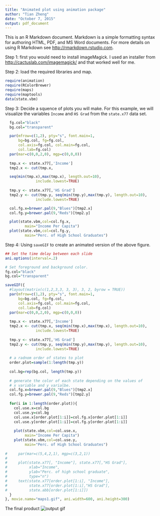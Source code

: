 ```yaml
---
title: "Animated plot using animation package"
author: "Tian Zheng"
date: "October 7, 2015"
output: pdf_document
---
```

This is an R Markdown document. Markdown is a simple formatting syntax for authoring HTML, PDF, and MS Word documents. For more details on using R Markdown see <http://rmarkdown.rstudio.com>.

Step 1: first you would need to install imageMagick. I used an installer from <http://cactuslab.com/imagemagick/> and that worked well for me. 

Step 2: load the required libraries and map.
```r
require(animation)
require(RColorBrewer)
require(maps)
require(maptools)
data(state.vbm)
```

Step 3: Decide a squence of plots you will make. For this example, we will visualize the variables `Income` and `HS Grad` from the `state.x77` data set. 

```r
  fg.col="black"
  bg.col="transparent"

  par(mfrow=c(1,2), pty="s", font.main=1, 
      bg=bg.col, fg=fg.col, 
      col.axis=fg.col, col.main=fg.col, 
      col.lab=fg.col)
  par(mar=c(0,0,2,0), mgp=c(0,0,0))
  
  tmp.x <- state.x77[,'Income']
  tmp2.x <- cut(tmp.x, 

  seq(min(tmp.x),max(tmp.x), length.out=10),
              include.lowest=TRUE)
  
  tmp.y <- state.x77[,'HS Grad']
  tmp2.y <- cut(tmp.y, seq(min(tmp.y),max(tmp.y), length.out=10),
              include.lowest=TRUE)

  col.fg.x=brewer.pal(9,"Blues")[tmp2.x]
  col.fg.y=brewer.pal(9,"Reds")[tmp2.y]

  plot(state.vbm,col=col.fg.x, 
         main="Income Per Capita")
  plot(state.vbm,col=col.fg.y, 
         main="Perc. of High School Graduates")
```

Step 4: Using `saveGIF` to create an animated version of the above figure. 

```r
## Set the time delay between each slide
ani.options(interval=.2)

# Set foreground and background color. 
fg.col="black"
bg.col="transparent"

saveGIF({
  #layout(matrix(c(1,2,3,3, 3, 3), 3, 2, byrow = TRUE))
  par(mfrow=c(1,2), pty="s", font.main=1, 
      bg=bg.col, fg=fg.col, 
      col.axis=fg.col, col.main=fg.col, 
      col.lab=fg.col)
  par(mar=c(0,0,2,0), mgp=c(0,0,0))
  
  tmp.x <- state.x77[,'Income']
  tmp2.x <- cut(tmp.x, seq(min(tmp.x),max(tmp.x), length.out=10),
              include.lowest=TRUE)
  
  tmp.y <- state.x77[,'HS Grad']
  tmp2.y <- cut(tmp.y, seq(min(tmp.y),max(tmp.y), length.out=10),
              include.lowest=TRUE)
  
  # a radnom order of states to plot
  order.plot=sample(1:length(tmp.y))
  
  col.bg=rep(bg.col, length(tmp.y))
  
  # generate the color of each state depending on the values of
  # x variable and y varialbe.
  col.fg.x=brewer.pal(9,"Blues")[tmp2.x]
  col.fg.y=brewer.pal(9,"Reds")[tmp2.y]
  
  for(i in 1:length(order.plot)){
    col.use.x=col.bg
    col.use.y=col.bg
    col.use.x[order.plot[1:i]]=col.fg.x[order.plot[1:i]]
    col.use.y[order.plot[1:i]]=col.fg.y[order.plot[1:i]]
    
    plot(state.vbm,col=col.use.x, 
         main="Income Per Capita")
    plot(state.vbm,col=col.use.y, 
         main="Perc. of High School Graduates")
    
#     par(mar=c(5,4,2,1), mgp=c(3,2,1))
#     
#     plot(state.x77[, "Income"], state.x77[,"HS Grad"], 
#          xlab="Income",
#          ylab="Perc. of high school graduate",
#          type="n")
#     text(state.x77[order.plot[1:i], "Income"], 
#          state.x77[order.plot[1:i],"HS Grad"], 
#          state.abb[order.plot[1:i]])
  }
}, movie.name="maps1.gif", ani.width=600, ani.height=300)
```

The final product 
![output gif](maps1.gif)
